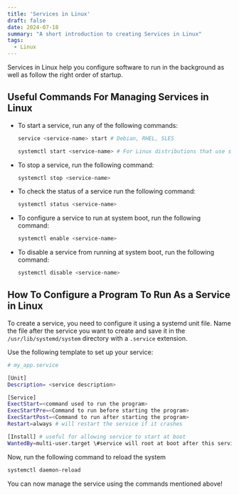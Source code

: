 ```yaml
---
title: 'Services in Linux'
draft: false
date: 2024-07-18
summary: "A short introduction to creating Services in Linux"
tags:
  - Linux
---
```


Services in Linux help you configure software to run in the background as well as follow the right order of startup.

## Useful Commands For Managing Services in Linux

- To start a service, run any of the following commands:
    
    ```Bash
    service <service-name> start # Debian, RHEL, SLES
    
    systemctl start <service-name> # For Linux distributions that use systemd as their init system
    ```
    
- To stop a service, run the following command:
    
    ```Bash
    systemctl stop <service-name>
    ```
    
- To check the status of a service run the following command:
    
    ```Bash
    systemctl status <service-name>
    ```
    
- To configure a service to run at system boot, run the following command:
    
    ```Bash
    systemctl enable <service-name>
    ```
    
- To disable a service from running at system boot, run the following command:
    
    ```Bash
    systemctl disable <service-name>
    ```

## How To Configure a Program To Run As a Service in Linux
To create a service, you need to configure it using a systemd unit file. Name the file after the service you want to create and save it in the `/usr/lib/systemd/system` directory with a `.service` extension.

Use the following template to set up your service:
    
```bash
# my_app.service

[Unit]
Description= <service description>

[Service]
ExectStart=<command used to run the program>
ExecStartPre=<Command to run before starting the program>
ExecStartPost=<Command to run after starting the program>
Restart=always # will restart the service if it crashes

[Install] # useful for allowing service to start at boot
WantedBy=multi-user.target \#service will root at boot after this service starts
```    

Now, run the following command to reload the system

```bash
systemctl daemon-reload
```

You can now manage the service using the commands mentioned above!
